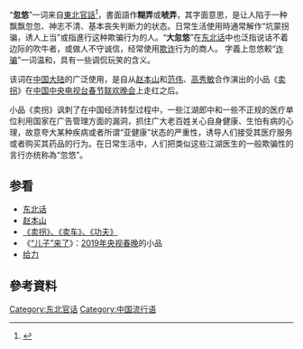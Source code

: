 {{expand|time=2013-12-18T02:01:38+00:00}}
{{refimprove|time=2013-12-18T02:01:38+00:00}}
“'''忽悠'''”一词来自[[東北官話|東北官話]]<ref>{{Cite newspaper |url=http://ln.sina.com.cn/edu/picmlxy/2012-07-17/36214.html |title=东北方言“忽悠”“嘚瑟”进入新版词典 |accessdate=2013-12-18 |publisher=[[沈阳晚报|沈阳晚报]] |date=2012-07-17 |language=zh-cn |archive-date=2018-03-14 |archive-url=https://web.archive.org/web/20180314042629/http://ln.sina.com.cn/edu/picmlxy/2012-07-17/36214.html |dead-url=no }}</ref>，書面語作'''糊弄'''或'''唬弄'''，其字面意思，是让人陷于一种飘飘忽忽、神志不清、基本丧失判断力的状态。日常生活使用時通常解作“坑蒙拐骗，诱人上当”或指進行这种欺骗行为的人。“'''大忽悠'''”在[[东北话|东北话]]中也泛指说话不着边际的吹牛者，或做人不守诚信，经常使用[[欺诈|欺诈]]行为的商人。
字義上忽悠較“[[诈骗|诈骗]]”一词温和，具有一些调侃玩笑的含义。 

该词在[[中国大陆|中国大陆]]的广泛使用，是自从[[赵本山|赵本山]]和[[范伟|范伟]]、[[高秀敏|高秀敏]]合作演出的小品《[[卖拐|卖拐]]》在[[中国中央电视台春节联欢晚会|中国中央电视台春节联欢晚会]]上走红之后。  

小品《卖拐》讽刺了在中国经济转型过程中，一些江湖郎中和一些不正规的医疗单位利用国家在广告管理方面的漏洞，抓住广大老百姓关心自身健康、生怕有病的心理，故意夸大某种疾病或者所谓“亚健康”状态的严重性，诱导人们接受其医疗服务或者购买其药品的行为。在日常生活中，人们把类似这些江湖医生的一般欺骗性的言行亦统称為“忽悠”。

== 参看 ==
* [[东北话|东北话]]
* [[赵本山|赵本山]]
* [[卖拐三部曲|《卖拐》、《卖车》、《功夫》]]
* 《[[“儿子”来了|“儿子”来了]]》：[[2019年中央广播电视总台春节联欢晚会|2019年央视春晚]]的小品
* [[给力|给力]]

== 參考資料 ==
{{Reflist}}

{{Society-stub}}

[[Category:东北官话|Category:东北官话]]
[[Category:中国流行语|Category:中国流行语]]